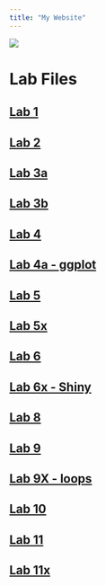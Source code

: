 ```yaml
---
title: "My Website"
---
```


![](https://simin-manole.github.io/genomics-course/icon.png)

# Lab Files

## [Lab 1](https://simin-manole.github.io/genomics-course/labs/lab1_SM.html)

## [Lab 2](https://simin-manole.github.io/genomics-course/labs/lab2.html)

## [Lab 3a](https://simin-manole.github.io/genomics-course/labs/Lab3A.html)

## [Lab 3b](https://simin-manole.github.io/genomics-course/labs/Lab3B.html)

## [Lab 4](https://simin-manole.github.io/genomics-course/labs/lab4.html)

## [Lab 4a - ggplot](https://simin-manole.github.io/genomics-course/labs/lab4_ggplot2.html)

## [Lab 5](https://simin-manole.github.io/genomics-course/labs/lab5.html)

## [Lab 5x](https://simin-manole.github.io/genomics-course/labs/lab5x.html)

## [Lab 6](https://simin-manole.github.io/genomics-course/labs/lab6.html)

## [Lab 6x - Shiny](https://simin-manole.github.io/genomics-course/labs/lab6x.html)

## [Lab 8](https://simin-manole.github.io/genomics-course/labs/lab8.html)

## [Lab 9](https://simin-manole.github.io/genomics-course/labs/lab9a.html)

## [Lab 9X - loops](https://simin-manole.github.io/genomics-course/labs/lab9x.html)

## [Lab 10](https://simin-manole.github.io/genomics-course/labs/lab10.html)

## [Lab 11](https://simin-manole.github.io/genomics-course/labs/lab11.html)

## [Lab 11x](https://simin-manole.github.io/genomics-course/labs/lab11x.html)